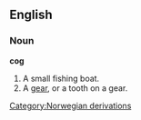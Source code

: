 ==English==

===Noun===

'''cog'''

#A small fishing boat.
#A [[gear]], or a tooth on a gear.
[[Category:Norwegian derivations]]